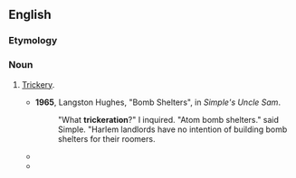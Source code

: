 ==English==

===Etymology===
{{suffix|trickery|ation|lang=en}}

===Noun===
{{en-noun}}

# {{lb|en|colloquial|humorous|dialect}} [[trickery|Trickery]].
#* '''1965''', Langston Hughes, "Bomb Shelters", in ''Simple's Uncle Sam''.
#*: "What '''trickeration'''?" I inquired. "Atom bomb shelters." said Simple. "Harlem landlords have no intention of building bomb shelters for their roomers.
#* {{quote-text|lang=en|year=1995|author=Peter Heller|title=Bad Intentions: The Mike Tyson Story|page=210|passage="I'm a victim of '''trickeration'''. I think I'm destined to be investigated until I die," he says, [....]}}
#* {{quote-text|lang=en|year=2005|author=Jeff Hull|title=Pale Morning Done: A Novel|page=214|passage=Rather, he hoped there was some legal '''trickeration''' he could deploy to get a retroactive water right filed and end-run the opposition.}}
